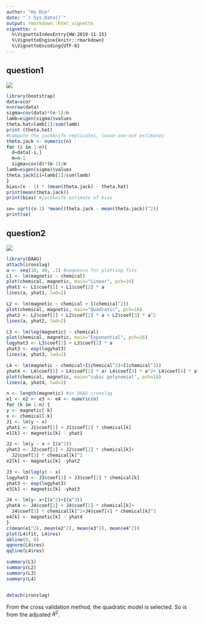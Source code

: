```yaml
---
author: "Hu Die"
date: "`r Sys.Date()`"
output: rmarkdown::html_vignette
vignette: >
  %\VignetteIndexEntry{HW-2019-11-15}
  %\VignetteEngine{knitr::rmarkdown}
  %\VignetteEncoding{UTF-8}
---
```


## question1
![](1115q1.png)

```r
library(bootstrap)
data=scor
n=nrow(data)
sigma=cov(data)*(n-1)/n
lamb=eigen(sigma)$values
theta.hat=lamb[1]/sum(lamb) 
print (theta.hat)
#compute the jackknife replicates, leave-one-out estimates 
theta.jack <- numeric(n)
for (i in 1:n){
  d=data[-i,]
  m=n-1
  sigma=cov(d)*(m-1)/m
lamb=eigen(sigma)$values
theta.jack[i]=lamb[1]/sum(lamb) 
}
bias=(n - 1) * (mean(theta.jack) - theta.hat)
print(mean(theta.jack))
print(bias) #jackknife estimate of bias

se= sqrt((n-1) *mean((theta.jack - mean(theta.jack))^2))
print(se) 
```

## question2
![](1115q2.png)

```r
library(DAAG)
attach(ironslag)
a <- seq(10, 40, .1) #sequence for plotting fits
L1 <- lm(magnetic ~ chemical)
plot(chemical, magnetic, main="Linear", pch=16) 
yhat1 <- L1$coef[1] + L1$coef[2] * a
lines(a, yhat1, lwd=2)

L2 <- lm(magnetic ~ chemical + I(chemical^2)) 
plot(chemical, magnetic, main="Quadratic", pch=16) 
yhat2 <- L2$coef[1] + L2$coef[2] * a + L2$coef[3] * a^2 
lines(a, yhat2, lwd=2)

L3 <- lm(log(magnetic) ~ chemical)
plot(chemical, magnetic, main="Exponential", pch=16) 
logyhat3 <- L3$coef[1] + L3$coef[2] * a
yhat3 <- exp(logyhat3)
lines(a, yhat3, lwd=2)

L4 <- lm(magnetic ~ chemical+I(chemical^2)+I(chemical^3)) 
yhat4 <- L4$coef[1] + L4$coef[2] * a+ L4$coef[3] * a^2+ L4$coef[4] * a^3
plot(chemical, magnetic, main="cubic polynomial", pch=16) 
lines(a, yhat4, lwd=2)

n <- length(magnetic) #in DAAG ironslag 
e1 <- e2 <- e3 <- e4 <- numeric(n)
for (k in 1:n) {
y <- magnetic[-k] 
x <- chemical[-k]
J1 <- lm(y ~ x)
yhat1 <- J1$coef[1] + J1$coef[2] * chemical[k] 
e1[k] <- magnetic[k] - yhat1

J2 <- lm(y ~ x + I(x^2))
yhat2 <- J2$coef[1] + J2$coef[2] * chemical[k]+
  J2$coef[3] * chemical[k]^2
e2[k] <- magnetic[k] -yhat2

J3 <- lm(log(y) ~ x) 
logyhat3 <- J3$coef[1] + J3$coef[2] * chemical[k]
yhat3 <- exp(logyhat3) 
e3[k] <- magnetic[k] -yhat3

J4 <- lm(y~ x+I(x^2)+I(x^3)) 
yhat4 <- J4$coef[1] + J4$coef[2] * chemical[k]+
  J4$coef[3] * chemical[k]^2+J4$coef[4] * chemical[k]^3
e4[k] <- magnetic[k] - yhat4
}
c(mean(e1^2), mean(e2^2), mean(e3^2), mean(e4^2))
plot(L4$fit, L4$res) 
abline(0, 0) 
qqnorm(L4$res) 
qqline(L4$res) 

summary(L1)
summary(L2)
summary(L3)
summary(L4)


detach(ironslag)
```

From the cross validation method, the quadratic model is selected. So is from the adjusted $R^2$.